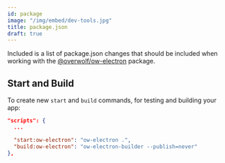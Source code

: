 ```yaml
---
id: package
image: "/img/embed/dev-tools.jpg"
title: package.json
draft: true
---
```


Included is a list of package.json changes that should be included when working with the [@overwolf/ow-electron](https://www.npmjs.com/package/@overwolf/ow-electron) package.

## Start and Build

To create new `start` and `build` commands, for testing and building your app:

```json title="start and build command variants for @overwolf/ow-electron"
"scripts": {
  ...

  "start:ow-electron": "ow-electron .",
  "build:ow-electron": "ow-electron-builder --publish=never"
},
```